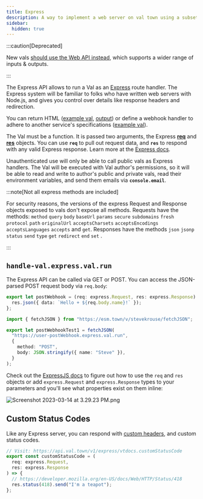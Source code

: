 ```yaml
---
title: Express
description: A way to implement a web server on val town using a subset of the express.js api
sidebar:
  hidden: true
---
```


:::caution[Deprecated]

New vals [should use the Web API instead](/vals/http), which supports a wider
range of inputs & outputs.

:::

The Express API allows to run a Val as an [Express](https://expressjs.com/)
route handler. The Express system will be familiar to folks who have written web
servers with Node.js, and gives you control over details like response headers
and redirection.

You can return HTML
([example val](https://www.val.town/v/stevekrouse.expressHTMLExample),
[output](https://api.val.town/v1/express/stevekrouse.expressHTMLExample?name=Townie))
or define a webhook handler to adhere to another service's specifications
([example val](https://www.val.town/v/stevekrouse.handleOnboardingReferral)).

The Val must be a function. It is passed two arguments, the
Express **[req](https://expressjs.com/en/4x/api.html#req)** and **[res](https://expressjs.com/en/4x/api.html#res)** objects.
You can use **`req`** to pull out request data, and **`res`** to respond with
any valid Express response. Learn more at
the [Express docs](https://expressjs.com/en/4x/api.html).

Unauthenticated use will only be able to call public vals as Express handlers.
The Val will be executed with Val author's permissions, so it will be able to
read and write to author's public and private vals, read their environment variables, and send
them emails via **`console.email`**.

:::note[Not all express methods are included]

For security reasons, the versions of the express Request and
Response objects exposed to vals don't expose all methods. Requests have the
methods: `method` `query` `body` `baseUrl` `params` `secure` `subdomains`
`fresh` `protocol` `path` `originalUrl` `acceptsCharsets` `acceptsEncodings`
`acceptsLanguages` `accepts` and `get`. Responses have the methods `json`
`jsonp` `status` `send` `type` `get` `redirect` `end` `set` .

:::

## `handle-val.express.val.run`

The Express API can be called via GET or POST. You can access the JSON-parsed
POST request body via `req.body`:

```ts title="@user/postWebhook" val
export let postWebhook = (req: express.Request, res: express.Response) => {
  res.json({ data: `Hello + ${req.body.name}!` });
};
```

```ts title="Fetch @user/postWebhook" val
import { fetchJSON } from "https://esm.town/v/stevekrouse/fetchJSON";

export let postWebhookTest1 = fetchJSON(
  "https://user-postWebhook.express.val.run",
  {
    method: "POST",
    body: JSON.stringify({ name: "Steve" }),
  }
);
```

Check out the [ExpressJS docs](http://expressjs.com/) to figure out how to use
the `req` and `res` objects or add `express.Request` and `express.Response` types
to your parameters and you'll see what properties exist on them inline:

![Screenshot 2023-03-14 at 3.29.23 PM.png](./express/screenshot_2023-03-14_at_32923_pm.png)

## Custom Status Codes

Like any Express server, you can respond with
[custom headers](https://expressjs.com/en/api.html#res.set), and custom status
codes.

```ts title="Example" val
// Visit: https://api.val.town/v1/express/vtdocs.customStatusCode
export const customStatusCode = (
  req: express.Request,
  res: express.Response
) => {
  // https://developer.mozilla.org/en-US/docs/Web/HTTP/Status/418
  res.status(418).send("I'm a teapot");
};
```
